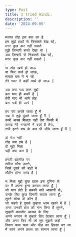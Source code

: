```yaml
---
type: Post
title: I tried Hindi.
description: ''
date: '2024-09-05'
---
```

```
मलाल तोह इस बात का है
हम तुझे हाथों से फिसलते देख रहे,
मगर कुछ कर नहीं सकते
तुझे ज़िन्दगी बनते देखा था |
अब ज़िन्दगी से निकलते देख रहे, 
मगर कुछ कर नहीं सकते |
```

```
या तोह खर्च हो जाऊ 
या फिर कर्ज हो जाऊ,
मलाल बस ये न रहे
तेरे प्यार में कहीं व्यर्थ हो जाऊ |
```

```
अब क्या याद करू तुझे 
बस याद ही बाकी है | 
तेरी याद भी आये तोह 
बस यादें ही आये |
```

```
हर पाप करते जाता हूँ मैं 
सब मे तुझे ढूंढते जाता हूँ मैं |
कभी अक्स मिलता नहीं तेरा किसी में 
शायद मेरे भगवानो में दर्ज़ा है तेरा,
तभी इतने पाप के बाद भी जीये जाता हूँ मैं |
```

```
वो मेरा नहीं 
तोह क्या ग़म है |
वो मुझे मिला 
यही क्या कम है |
```

```
हमारी दहलीज़ पर 
तमीज माँगा उसने,
जिसे दूसरे की बाहों मे 
तौहीन होना पसंद है |
```

```
न मिला मुझे कुछ ख़ास इस दुनिया से 
पर मैं अपना हुनर कमाल लाया हूँ |
जो मान लेते है सबकी बातें आसानी से,
उनके लिए कुछ दिमागी सवाल लाया हूँ,
तुमने सोचा वो कौन है 
जो कहते है तुमसे तुम्हारा धरम खतरे में है |
अगर उनकी बात को मान लिया है तुमने,
तुम्हारी कमजोर आस्था के लिए 
अपने भगवन से तुम्हारे लिए ऐतबार लाया हूँ |
और अगर फिर भी जो तुम मुझसे कहो 
दिमाग काम चला और भीड़ का हिस्सा बन जा 
मैं स्वयं अपने क़त्ल का सामान लाया हूँ |
```

